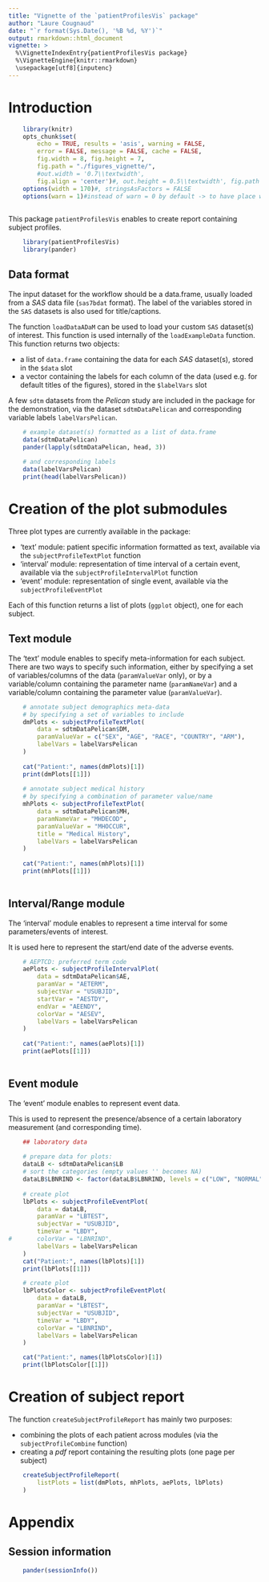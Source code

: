 ---
title: "Vignette of the `patientProfilesVis` package"
author: "Laure Cougnaud"
date: "`r format(Sys.Date(), '%B %d, %Y')`"
output: rmarkdown::html_document
vignette: >
  %\VignetteIndexEntry{patientProfilesVis package}
  %\VignetteEngine{knitr::rmarkdown}
  \usepackage[utf8]{inputenc}
---

# Introduction

```{r options, echo = FALSE}
	
	library(knitr)
	opts_chunk$set(
		echo = TRUE, results = 'asis', warning = FALSE, 
		error = FALSE, message = FALSE, cache = FALSE,
		fig.width = 8, fig.height = 7,
		fig.path = "./figures_vignette/",
		#out.width = '0.7\\textwidth', 
		fig.align = 'center')#, out.height = 0.5\\textwidth', fig.path = 'graphs/') 
	options(width = 170)#, stringsAsFactors = FALSE
	options(warn = 1)#instead of warn = 0 by default -> to have place where warnings occur in the call to Sweave function
	
```

This package `patientProfilesVis` enables to create report containing subject
profiles.

```{r loadPackages}

	library(patientProfilesVis)
	library(pander)

```

## Data format

The input dataset for the workflow should be a data.frame, 
usually loaded from a _SAS_ data file (`sas7bdat` format).
The label of the variables stored in the `SAS` datasets is also used
for title/captions. 

The function `loadDataADaM` can be used to load your custom `SAS` dataset(s) of
interest. This function is used internally of the `loadExampleData` function.
This function returns two objects:

* a list of `data.frame` containing the data for each _SAS_ dataset(s), stored
  in the `$data` slot
* a vector containing the labels for each column of the data (used e.g. for
  default titles of the figures), stored in the `$labelVars` slot

A few `sdtm` datasets from the _Pelican_ study are included in the package for
the demonstration, via the dataset `sdtmDataPelican` and corresponding variable
labels `labelVarsPelican`.

```{r loadData}	
	
	# example dataset(s) formatted as a list of data.frame
	data(sdtmDataPelican)
	pander(lapply(sdtmDataPelican, head, 3))
	
	# and corresponding labels
	data(labelVarsPelican)
	print(head(labelVarsPelican))

```

# Creation of the plot submodules

Three plot types are currently available in the package:

* 'text' module: patient specific information formatted as text, available via
  the `subjectProfileTextPlot` function
* 'interval' module: representation of time interval of a certain event,
  available via the `subjectProfileIntervalPlot` function
* 'event' module: representation of single event, available via the
  `subjectProfileEventPlot`
  
Each of this function returns a list of plots (`ggplot` object), one for each
subject. 
  
## Text module

The 'text' module enables to specify meta-information for each subject.
There are two ways to specify such information, either by specifying a set of
variables/columns of the data (`paramValueVar` only), or by a variable/column
containing the parameter name (`paramNameVar`) and a variable/column containing
the parameter value (`paramValueVar`).

```{r exampleTestModule}

	# annotate subject demographics meta-data
	# by specifying a set of variables to include
	dmPlots <- subjectProfileTextPlot(
		data = sdtmDataPelican$DM,
		paramValueVar = c("SEX", "AGE", "RACE", "COUNTRY", "ARM"),
		labelVars = labelVarsPelican
	)
	
	cat("Patient:", names(dmPlots)[1])
	print(dmPlots[[1]])
	
	# annotate subject medical history
	# by specifying a combination of parameter value/name
	mhPlots <- subjectProfileTextPlot(
		data = sdtmDataPelican$MH,
		paramNameVar = "MHDECOD",
		paramValueVar = "MHOCCUR",
		title = "Medical History",
		labelVars = labelVarsPelican
	)
	
	cat("Patient:", names(mhPlots)[1])
	print(mhPlots[[1]])
	
```

## Interval/Range module

The 'interval' module enables to represent a time interval for
some parameters/events of interest.

It is used here to represent the start/end date of the adverse events.

```{r exampleIntervalModule}

	# AEPTCD: preferred term code
	aePlots <- subjectProfileIntervalPlot(
		data = sdtmDataPelican$AE,
		paramVar = "AETERM",
		subjectVar = "USUBJID",
		startVar = "AESTDY",
		endVar = "AEENDY",
		colorVar = "AESEV",
		labelVars = labelVarsPelican
	)
	
	cat("Patient:", names(aePlots)[1])
	print(aePlots[[1]])
	
```

## Event module

The 'event' module enables to represent event data.

This is used to represent the presence/absence of a certain
laboratory measurement (and corresponding time).

```{r exampleEventModule}
	
	## laboratory data
	
	# prepare data for plots:
	dataLB <- sdtmDataPelican$LB
	# sort the categories (empty values '' becomes NA)
	dataLB$LBNRIND <- factor(dataLB$LBNRIND, levels = c("LOW", "NORMAL", "HIGH"))
	
	# create plot
	lbPlots <- subjectProfileEventPlot(
		data = dataLB,
		paramVar = "LBTEST",
		subjectVar = "USUBJID",
		timeVar = "LBDY",
#		colorVar = "LBNRIND",
		labelVars = labelVarsPelican
	)
	cat("Patient:", names(lbPlots)[1])
	print(lbPlots[[1]])

```

```{r exampleEventModuleWithColor}

	# create plot
	lbPlotsColor <- subjectProfileEventPlot(
		data = dataLB,
		paramVar = "LBTEST",
		subjectVar = "USUBJID",
		timeVar = "LBDY",
		colorVar = "LBNRIND",
		labelVars = labelVarsPelican
	)

	cat("Patient:", names(lbPlotsColor)[1])
	print(lbPlotsColor[[1]])

```

# Creation of subject report

The function `createSubjectProfileReport` has mainly two purposes:

* combining the plots of each patient across modules (via the
  `subjectProfileCombine` function)
* creating a _pdf_ report containing the resulting plots (one page per subject)

```{r createReportWithAllModules, eval = FALSE}

	createSubjectProfileReport(
		listPlots = list(dmPlots, mhPlots, aePlots, lbPlots)
	)

```

# Appendix

## Session information

```{r includeSessionInfo}

	pander(sessionInfo())

```



